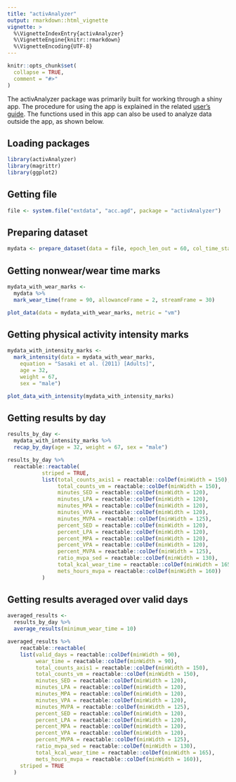 ```yaml
---
title: "activAnalyzer"
output: rmarkdown::html_vignette
vignette: >
  %\VignetteIndexEntry{activAnalyzer}
  %\VignetteEngine{knitr::rmarkdown}
  %\VignetteEncoding{UTF-8}
---
```


```r
knitr::opts_chunk$set(
  collapse = TRUE,
  comment = "#>"
)
```

The activAnalyzer package was primarily built for working through a shiny app. The procedure for using the app is explained in the related [user's guide](https://github.com/pydemull/activAnalyzer/blob/master/inst/guide/user_guide_en.pdf). The functions used in this app can also be used to analyze data outside the app, as shown below.

## Loading packages
```r
library(activAnalyzer)
library(magrittr)
library(ggplot2)
```

## Getting file
```r
file <- system.file("extdata", "acc.agd", package = "activAnalyzer")
```

## Preparing dataset
```r
mydata <- prepare_dataset(data = file, epoch_len_out = 60, col_time_stamp = "timestamp")
```

## Getting nonwear/wear time marks
```r
mydata_with_wear_marks <- 
  mydata %>%
  mark_wear_time(frame = 90, allowanceFrame = 2, streamFrame = 30)

plot_data(data = mydata_with_wear_marks, metric = "vm")
```

## Getting physical activity intensity marks
```r
mydata_with_intensity_marks <- 
  mark_intensity(data = mydata_with_wear_marks, 
    equation = "Sasaki et al. (2011) [Adults]", 
    age = 32, 
    weight = 67, 
    sex = "male")

plot_data_with_intensity(mydata_with_intensity_marks)
```

## Getting results by day
```r
results_by_day <-
  mydata_with_intensity_marks %>%
  recap_by_day(age = 32, weight = 67, sex = "male")

results_by_day %>%  
  reactable::reactable(  
           striped = TRUE,
           list(total_counts_axis1 = reactable::colDef(minWidth = 150),
                total_counts_vm = reactable::colDef(minWidth = 150),
                minutes_SED = reactable::colDef(minWidth = 120),
                minutes_LPA = reactable::colDef(minWidth = 120),
                minutes_MPA = reactable::colDef(minWidth = 120),
                minutes_VPA = reactable::colDef(minWidth = 120),
                minutes_MVPA = reactable::colDef(minWidth = 125),
                percent_SED = reactable::colDef(minWidth = 120),
                percent_LPA = reactable::colDef(minWidth = 120),
                percent_MPA = reactable::colDef(minWidth = 120),
                percent_VPA = reactable::colDef(minWidth = 120),
                percent_MVPA = reactable::colDef(minWidth = 125),
                ratio_mvpa_sed = reactable::colDef(minWidth = 130),
                total_kcal_wear_time = reactable::colDef(minWidth = 165),
                mets_hours_mvpa = reactable::colDef(minWidth = 160))
           )
```

## Getting results averaged over valid days
```r
averaged_results <-
  results_by_day %>%
  average_results(minimum_wear_time = 10)

averaged_results %>% 
    reactable::reactable(
    list(valid_days = reactable::colDef(minWidth = 90),
         wear_time = reactable::colDef(minWidth = 90),
         total_counts_axis1 = reactable::colDef(minWidth = 150),
         total_counts_vm = reactable::colDef(minWidth = 150),
         minutes_SED = reactable::colDef(minWidth = 120),
         minutes_LPA = reactable::colDef(minWidth = 120),
         minutes_MPA = reactable::colDef(minWidth = 120),
         minutes_VPA = reactable::colDef(minWidth = 120),
         minutes_MVPA = reactable::colDef(minWidth = 125),
         percent_SED = reactable::colDef(minWidth = 120),
         percent_LPA = reactable::colDef(minWidth = 120),
         percent_MPA = reactable::colDef(minWidth = 120),
         percent_VPA = reactable::colDef(minWidth = 120),
         percent_MVPA = reactable::colDef(minWidth = 125),
         ratio_mvpa_sed = reactable::colDef(minWidth = 130),
         total_kcal_wear_time = reactable::colDef(minWidth = 165),
         mets_hours_mvpa = reactable::colDef(minWidth = 160)),
    striped = TRUE
  )
```




